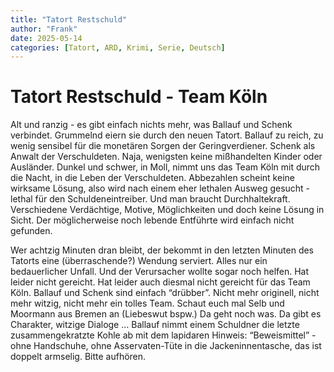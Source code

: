 ```yaml
---
title: "Tatort Restschuld"
author: "Frank"
date: 2025-05-14
categories: [Tatort, ARD, Krimi, Serie, Deutsch]
---
```


# Tatort Restschuld - Team Köln

Alt und ranzig - es gibt einfach nichts mehr, was Ballauf und Schenk verbindet. Grummelnd eiern sie durch den neuen Tatort. Ballauf zu reich, zu wenig sensibel für die monetären Sorgen der Geringverdiener. Schenk als Anwalt der Verschuldeten. Naja, wenigsten keine mißhandelten Kinder oder Ausländer. Dunkel und schwer, in Moll, nimmt uns das Team Köln mit durch die Nacht, in die Leben der Verschuldeten. Abbezahlen scheint keine wirksame Lösung, also wird nach einem eher lethalen Ausweg gesucht - lethal für den Schuldeneintreiber. Und man braucht Durchhaltekraft. Verschiedene Verdächtige, Motive, Möglichkeiten und doch keine Lösung in Sicht. Der möglicherweise noch lebende Entführte wird einfach nicht gefunden. 

Wer achtzig Minuten dran bleibt, der bekommt in den letzten Minuten des Tatorts eine (überraschende?) Wendung serviert. Alles nur ein bedauerlicher Unfall. Und der Verursacher wollte sogar noch helfen. Hat leider nicht gereicht. 
Hat leider auch diesmal nicht gereicht für das Team Köln. Ballauf und Schenk sind einfach "drübber". Nicht mehr originell, nicht mehr witzig, nicht mehr ein tolles Team. Schaut euch mal Selb und Moormann aus Bremen an (Liebeswut bspw.) Da geht noch was. Da gibt es Charakter, witzige Dialoge ... Ballauf nimmt einem Schuldner die letzte zusammengekratzte Kohle ab mit dem lapidaren Hinweis: "Beweismittel" - ohne Handschuhe, ohne Asservaten-Tüte in die Jackeninnentasche, das ist doppelt armselig. Bitte aufhören.